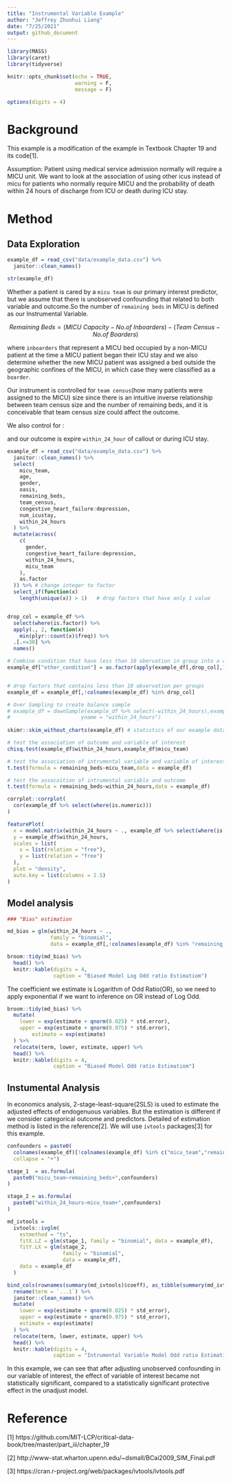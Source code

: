 ```yaml
---
title: "Instrumental Variable Example"
author: "Jeffrey Zhuohui Liang"
date: "7/25/2021"
output: github_document
---
```


```r
library(MASS)
library(caret)
library(tidyverse)

knitr::opts_chunk$set(echo = TRUE,
                      warning = F,
                      message = F)

options(digits = 4)
```


# Background

  This example is a modification of the example in Textbook Chapter 19 and its code[1].

  Assumption:  Patient using medical service admission normally will require a MICU unit. We want to look at the association of using other icus instead of micu for patients who normally require MICU and the probability of death within 24 hours of discharge from ICU or death during ICU stay.


# Method

## Data Exploration

```r
example_df = read_csv("data/example_data.csv") %>% 
  janitor::clean_names()

str(example_df)
```
  
  Whether a patient is cared by a `micu team` is our primary interest predictor, but we assume that there is unobserved confounding that related to both variable and outcome.So the number of `remaining beds` in MICU is defined as our Instrumental Variable.
  
  $$Remaining~Beds = (MICU~Capacity - No.of~Inboarders) - (Team~Census - No. of~ Boarders)$$
  
  where `inboarders` that represent a MICU bed occupied by a non-MICU patient at the time a MICU patient began their
ICU stay and we also determine whether the new MICU patient was assigned a bed outside the geographic confines of the MICU, in which case they were classified as a `boarder`.
  
  Our instrument is controlled for `team census`(how many patients were assigned to the MICU) size since there is an intuitive inverse relationship between team census size and the number of remaining beds, and it is conceivable that team census size could affect the outcome.

We also control for :
 
\begin{itemize}
 
 \item Age
 \item Gender
 \item OASIS score
 \item team census
 \item some elixhauser related terms
 \item number of previously icustay
 
\end{itemize}
 
 and our outcome is expire `within_24_hour` of callout or during ICU stay.
 
 

```r
example_df = read_csv("data/example_data.csv") %>% 
  janitor::clean_names() %>% 
  select(
    micu_team,
    age,
    gender,
    oasis,
    remaining_beds,
    team_census,
    congestive_heart_failure:depression,
    num_icustay,
    within_24_hours
  ) %>%
  mutate(across(
    c(
      gender,
      congestive_heart_failure:depression,
      within_24_hours,
      micu_team
    ),
    as.factor
  )) %>% # change integer to factor
  select_if(function(x)
    length(unique(x)) > 1)   # drop factors that have only 1 value


drop_col = example_df %>%  
  select(where(is.factor)) %>%
  apply(., 2, function(x)
    min(plyr::count(x)$freq)) %>% 
  .[.<=30] %>% 
  names()

# Combine condition that have less than 10 obervation in group into a combined group
example_df["other_condition"] = as.factor(apply(example_df[,drop_col],1,function(x) max(as.numeric(x))))


# drop factors that contains less than 10 observation per groups
example_df = example_df[,!colnames(example_df) %in% drop_col]

# Over Sampling to create balance sample
# example_df = downSample(example_df %>% select(-within_24_hours),example_df$within_24_hours,
#                       yname = "within_24_hours")
  
skimr::skim_without_charts(example_df) # statistics of our example data
```


```r
# test the association of outcome and variable of interest
chisq.test(example_df$within_24_hours,example_df$micu_team) 

# test the association of intrumental variable and variable of interest
t.test(formula = remaining_beds~micu_team,data = example_df)

# test the assocaition of intrumental variable and outcome
t.test(formula = remaining_beds~within_24_hours,data = example_df)

corrplot::corrplot(
  cor(example_df %>% select(where(is.numeric)))
)

featurePlot(
  x = model.matrix(within_24_hours ~ ., example_df %>% select(where(is.factor)))[,-1],
  y = example_df$within_24_hours,
  scales = list(
    x = list(relation = "free"),
    y = list(relation = "free")
  ),
  plot = "density",
  auto.key = list(columns = 2.5)
)
```

## Model analysis


```r
### "Bias" estimation

md_bias = glm(within_24_hours ~ .,
              family = "binomial",
              data = example_df[,!colnames(example_df) %in% "remaining_beds"])

broom::tidy(md_bias) %>%
  head() %>%
  knitr::kable(digits = 4,
               caption = "Biased Model Log Odd ratio Estimatiom")
```


  The coefficient we estimate is Logarithm of Odd Ratio(OR), so we need to apply exponential if we want to inference on OR instead of Log Odd.


```r
broom::tidy(md_bias) %>%
  mutate(
    lower = exp(estimate + qnorm(0.025) * std.error),
    upper = exp(estimate + qnorm(0.975) * std.error),
        estimate = exp(estimate)
  ) %>%
  relocate(term, lower, estimate, upper) %>% 
  head() %>% 
  knitr::kable(digits = 4,
               caption = "Biased Model Odd ratio Estimatiom")
```


## Instumental Analysis

  In economics analysis, 2-stage-least-square(2SLS) is used to estimate the adjusted effects of endogenuous variables. But the estimation is different if we consider categorical outcome and predictors. Detailed of estimation method is listed in the reference[2]. We will use `ivtools` packages[3] for this example.


```r
confounders = paste0(
  colnames(example_df)[!colnames(example_df) %in% c("micu_team","remaining_beds","within_24_hours")],
  collapse = "+")

stage_1  = as.formula(
  paste0("micu_team~remaining_beds+",confounders)
)

stage_2 = as.formula(
  paste0("within_24_hours~micu_team+",confounders)
)

md_ivtools =
  ivtools::ivglm(
    estmethod = "ts",
    fitX.LZ = glm(stage_1, family = "binomial", data = example_df),
    fitY.LX = glm(stage_2,
                  family = "binomial",
                  data = example_df),
    data = example_df
  )

bind_cols(rownames(summary(md_ivtools)$coeff), as_tibble(summary(md_ivtools)$coeff))  %>%
  rename(term = `...1`) %>% 
  janitor::clean_names() %>% 
  mutate(
    lower = exp(estimate + qnorm(0.025) * std_error),
    upper = exp(estimate + qnorm(0.975) * std_error),
    estimate = exp(estimate)
  ) %>%
  relocate(term, lower, estimate, upper) %>%
  head() %>% 
  knitr::kable(digits = 4,
               caption = "Intrumental Variable Model Odd ratio Estimatiom")
```

  In this example, we can see that after adjusting unobserved confounding in our variable of interest, the effect of variable of interest became not statistically significant, compared to a statistically significant protective effect in the unadjust model.

# Reference


[1] https://github.com/MIT-LCP/critical-data-book/tree/master/part_iii/chapter_19

[2] http://www-stat.wharton.upenn.edu/~dsmall/BCai2009_SIM_Final.pdf

[3] https://cran.r-project.org/web/packages/ivtools/ivtools.pdf